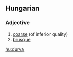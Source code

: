 ==Hungarian==

===Adjective===
{{hu-adj|comp=durvább}}

# [[coarse]] (of inferior quality)
# [[brusque]]

[[hu:durva]]